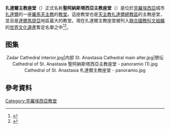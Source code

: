 {{Infobox church
| name                   = 扎達爾主教座堂
| fullname               = Cathedral of St. Anastasia
| other name             =
| native_name            = {{lang|hr|Katedrala sv. Stošije}}
| native_name_lang       = hr
| image                  = Kathedrale St. Anastasia.jpg
| imagesize              =
| landscape              =
| caption                =
| pushpin map            = Croatia
| pushpin label position =
| pushpin mapsize        =
| relief                 =
| map caption            =
| coordinates            = {{coord|44|6|58.5|N|15|13|28|E|region:HR|display=inline,title}}
| location               = [[扎達爾|扎達爾]]
| country                = {{flag|Croatia}}
| denomination           = [[天主教會|天主教會]]
| founded date           = <!-- {{start date|YYYY|MM|DD|df=y}} - but see note below -->
| status                 = [[主教座堂|主教座堂]]
| functional status      = 使用
| style                  = [[罗曼式建筑|罗曼式建筑]]<br>[[哥特式建筑|哥特式建筑]]（部分）
| years built            = 4-5世纪<br>12-13世纪（重新修复<ref>{{cite web|url=http://zupe.zadarskanadbiskupija.hr/?page_id=2024|title=Sv. Stošija (Katedrala)|language=hr|accessdate=2014-12-23|archive-url=https://web.archive.org/web/20141225041651/http://zupe.zadarskanadbiskupija.hr/?page_id=2024|archive-date=2014-12-25|dead-url=yes}}</ref>）
| bell weight            = <!-- {{long ton|0| }} -->
| archdiocese            = [[天主教扎達爾總教區|天主教扎達爾總教區]] 

}}
'''扎達爾主教座堂'''（{{Lang-hr|Katedrala sv. Stošije}}）正式名称'''聖阿納斯塔西亞主教座堂'''（{{lang-en|Cathedral of St. Anastasia}}）是位於[[克羅埃西亞|克羅埃西亞]]城市[[扎達爾|扎達爾]]的一座[[羅馬天主教|羅馬天主教]]的[[教堂|教堂]]。這座教堂也是[[天主教扎達爾總教區|天主教扎達爾總教區]]的主教座堂，並且是[[達爾馬提亞|達爾馬提亞]]地區最大的教堂。現在扎達爾主教座堂被列入[[聯合國教科文組織|聯合國教科文組織]]的[[世界文化遺產|世界文化遺產]]暫定名單之中<ref>{{Cite web |url=http://whc.unesco.org/en/tentativelists/157/ |title=Zadar - Episcopal complex |accessdate=2015-01-05 |archive-date=2014-12-24 |archive-url=https://web.archive.org/web/20141224000530/http://whc.unesco.org/en/tentativelists/157/ |dead-url=no }}</ref><ref>{{Cite web|url=http://whc.unesco.org/en/tentativelists/157/|title=Zadar - Episcopal complex - UNESCO World Heritage Centre|last=Centre|first=UNESCO World Heritage|website=whc.unesco.org|language=en|access-date=2018-02-13|archive-date=2018-05-09|archive-url=https://web.archive.org/web/20180509223140/http://whc.unesco.org/en/tentativelists/157/|dead-url=no}}</ref>。

==图集==
<center>
<gallery mode="packed">
Zadar Cathedral interior.jpg|内部
St. Anastasia Cathedral main alter.jpg|祭坛
Cathedral of St. Anastasia 聖阿納斯塔西亞主教座堂 - panoramio (1).jpg
Cathedral of St. Anastasia 札達爾主教座堂 - panoramio.jpg
</gallery>
</center>
==參考資料==
{{commonscat|Cathedral of St. Anastasia in Zadar}}
{{Reflist}}
{{达尔马提亚地标}}
{{Authority control}}
[[Category:克羅埃西亞教堂|Category:克羅埃西亞教堂]]